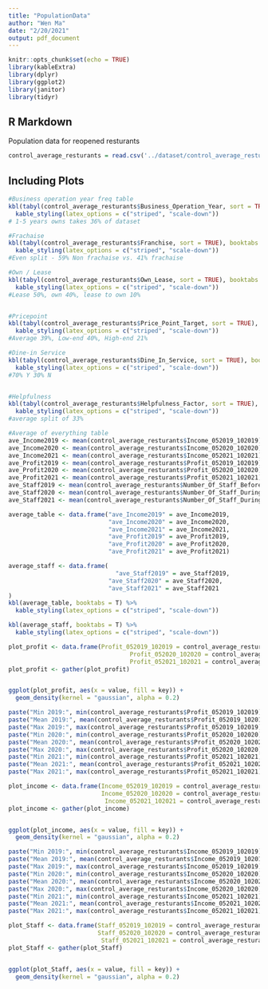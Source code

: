 ```yaml
---
title: "PopulationData"
author: "Wen Ma"
date: "2/20/2021"
output: pdf_document
---
```


```r
knitr::opts_chunk$set(echo = TRUE)
library(kableExtra)
library(dplyr)
library(ggplot2)
library(janitor)
library(tidyr)
```

## R Markdown

Population data for reopened resturants

```r
control_average_resturants = read.csv('../dataset/control_average_resturants.csv', stringsAsFactors = FALSE)
```

## Including Plots


```r
#Business operation year freq table
kbl(tabyl(control_average_resturants$Business_Operation_Year, sort = TRUE), booktabs = T) %>%
  kable_styling(latex_options = c("striped", "scale-down"))
# 1-5 years owns takes 36% of dataset

#Frachaise
kbl(tabyl(control_average_resturants$Franchise, sort = TRUE), booktabs = T) %>%
  kable_styling(latex_options = c("striped", "scale-down"))
#Even split - 59% Non frachaise vs. 41% frachaise

#Own / Lease
kbl(tabyl(control_average_resturants$Own_Lease, sort = TRUE), booktabs = T) %>%
  kable_styling(latex_options = c("striped", "scale-down"))
#Lease 50%, own 40%, lease to own 10%


#Pricepoint
kbl(tabyl(control_average_resturants$Price_Point_Target, sort = TRUE), booktabs = T) %>%
  kable_styling(latex_options = c("striped", "scale-down"))
#Average 39%, Low-end 40%, High-end 21%

#Dine-in Service
kbl(tabyl(control_average_resturants$Dine_In_Service, sort = TRUE), booktabs = T) %>%
  kable_styling(latex_options = c("striped", "scale-down"))
#70% Y 30% N


#Helpfulness
kbl(tabyl(control_average_resturants$Helpfulness_Factor, sort = TRUE), booktabs = T) %>%
  kable_styling(latex_options = c("striped", "scale-down"))
#average split of 33%
```


```r
#Average of everything table
ave_Income2019 <- mean(control_average_resturants$Income_052019_102019)
ave_Income2020 <- mean(control_average_resturants$Income_052020_102020)
ave_Income2021 <- mean(control_average_resturants$Income_052021_102021)
ave_Profit2019 <- mean(control_average_resturants$Profit_052019_102019)
ave_Profit2020 <- mean(control_average_resturants$Profit_052020_102020)
ave_Profit2021 <- mean(control_average_resturants$Profit_052021_102021)
ave_Staff2019 <- mean(control_average_resturants$Number_Of_Staff_Before_Covid)
ave_Staff2020 <- mean(control_average_resturants$Number_Of_Staff_During_Covid)
ave_Staff2021 <- mean(control_average_resturants$Number_Of_Staff_During_Reopen)

average_table <- data.frame("ave_Income2019" = ave_Income2019, 
                            "ave_Income2020" = ave_Income2020, 
                            "ave_Income2021" = ave_Income2021, 
                            "ave_Profit2019" = ave_Profit2019, 
                            "ave_Profit2020" = ave_Profit2020, 
                            "ave_Profit2021" = ave_Profit2021)

average_staff <- data.frame(
                              "ave_Staff2019" = ave_Staff2019, 
                            "ave_Staff2020" = ave_Staff2020, 
                            "ave_Staff2021" = ave_Staff2021
)
kbl(average_table, booktabs = T) %>%
  kable_styling(latex_options = c("striped", "scale-down"))

kbl(average_staff, booktabs = T) %>%
  kable_styling(latex_options = c("striped", "scale-down"))
```

```r
plot_profit <- data.frame(Profit_052019_102019 = control_average_resturants$Profit_052019_102019, 
                                  Profit_052020_102020 = control_average_resturants$Profit_052020_102020, 
                                  Profit_052021_102021 = control_average_resturants$Profit_052021_102021)
plot_profit <- gather(plot_profit)


ggplot(plot_profit, aes(x = value, fill = key)) +
  geom_density(kernel = "gaussian", alpha = 0.2)


```


```r
paste("Min 2019:", min(control_average_resturants$Profit_052019_102019))
paste("Mean 2019:", mean(control_average_resturants$Profit_052019_102019))
paste("Max 2019:", max(control_average_resturants$Profit_052019_102019))
paste("Min 2020:", min(control_average_resturants$Profit_052020_102020))
paste("Mean 2020:", mean(control_average_resturants$Profit_052020_102020))
paste("Max 2020:", max(control_average_resturants$Profit_052020_102020))
paste("Min 2021:", min(control_average_resturants$Profit_052021_102021))
paste("Mean 2021:", mean(control_average_resturants$Profit_052021_102021))
paste("Max 2021:", max(control_average_resturants$Profit_052021_102021))
```


```r
plot_income <- data.frame(Income_052019_102019 = control_average_resturants$Income_052019_102019, 
                          Income_052020_102020 = control_average_resturants$Income_052020_102020, 
                           Income_052021_102021 = control_average_resturants$Income_052021_102021)
plot_income <- gather(plot_income)


ggplot(plot_income, aes(x = value, fill = key)) +
  geom_density(kernel = "gaussian", alpha = 0.2)

```
```r
paste("Min 2019:", min(control_average_resturants$Income_052019_102019))
paste("Mean 2019:", mean(control_average_resturants$Income_052019_102019))
paste("Max 2019:", max(control_average_resturants$Income_052019_102019))
paste("Min 2020:", min(control_average_resturants$Income_052020_102020))
paste("Mean 2020:", mean(control_average_resturants$Income_052020_102020))
paste("Max 2020:", max(control_average_resturants$Income_052020_102020))
paste("Min 2021:", min(control_average_resturants$Income_052021_102021))
paste("Mean 2021:", mean(control_average_resturants$Income_052021_102021))
paste("Max 2021:", max(control_average_resturants$Income_052021_102021))
```

```r
plot_Staff <- data.frame(Staff_052019_102019 = control_average_resturants$Number_Of_Staff_Before_Covid, 
                         Staff_052020_102020 = control_average_resturants$Number_Of_Staff_During_Covid, 
                          Staff_052021_102021 = control_average_resturants$Number_Of_Staff_During_Reopen)
plot_Staff <- gather(plot_Staff)


ggplot(plot_Staff, aes(x = value, fill = key)) +
  geom_density(kernel = "gaussian", alpha = 0.2)
```
